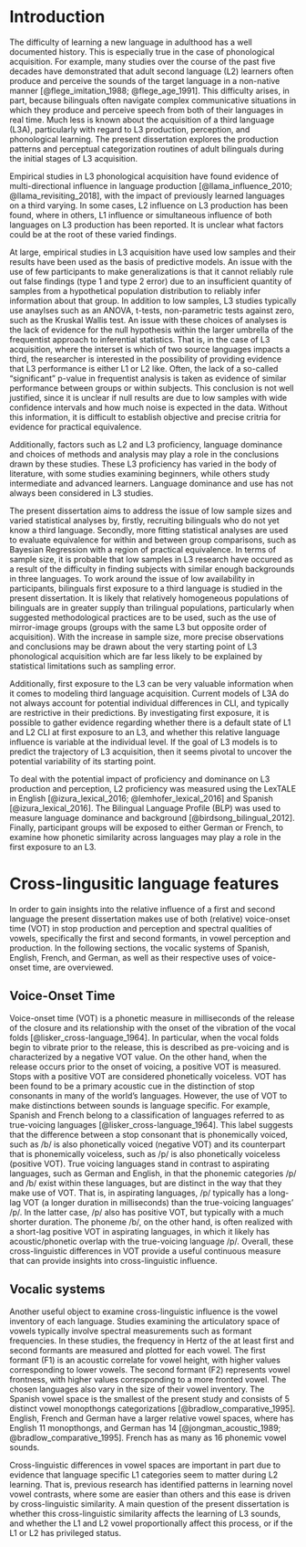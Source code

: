 \chapter{Introduction}

# Introduction

The difficulty of learning a new language in adulthood has a well documented history.
This is especially true in the case of phonological acquisition.
For example, many studies over the course of the past five decades have demonstrated that adult second language (L2) learners often produce and perceive the sounds of the target language in a non-native manner [@flege_imitation_1988; @flege_age_1991]. 
This difficulty arises, in part, because bilinguals often navigate complex communicative situations in which they produce and perceive speech from both of their languages in real time. 
Much less is known about the acquisition of a third language (L3A), particularly with regard to L3 production, perception, and phonological learning. 
The present dissertation explores the production patterns and perceptual categorization routines of adult bilinguals during the initial stages of L3 acquisition. 

Empirical studies in L3 phonological acquisition have found evidence of multi-directional influence in language production [@llama_influence_2010; @llama_revisiting_2018], with the impact of previously learned languages on a third varying. 
In some cases, L2 influence on L3 production has been found, where in others, L1 influence or simultaneous influence of both languages on L3 production has been reported. 
It is unclear what factors could be at the root of these varied findings. 

At large, empirical studies in L3 acquisition have used low samples and their results have been used as the basis of predictive models.
An issue with the use of few participants to make generalizations is that it cannot reliably rule out false findings (type 1 and type 2 error) due to an insufficient quantity of samples from a hypothetical population distribution to reliably infer information about that group.
In addition to low samples, L3 studies typically use anaylses such as an ANOVA, t-tests,  non-parametric tests against zero, such as the Kruskal Wallis test.
An issue with these choices of analyses is the lack of evidence for the null hypothesis within the larger umbrella of the frequentist approach to inferential statistics. 
That is, in the case of L3 acquisition, where the interset is which of two source languages impacts a third, the researcher is interested in the possibility of providing evidence that L3 performance is either L1 or L2 like.
Often, the lack of a so-called "significant" p-value in frequentist analysis is taken as evidence of similar performance between groups or within subjects.
This conclusion is not well justified, since it is unclear if null results are due to low samples with wide confidence intervals and how much noise is expected in the data.
Without this information, it is difficult to establish objective and precise critria for evidence for practical equivalence. 

Additionally, factors such as L2 and L3 proficiency, language dominance and choices of methods and analysis may play a role in the conclusions drawn by these studies.
These L3 proficiency has varied in the body of literature, with some studies examining beginners, while others study intermediate and advanced learners. 
Language dominance and use has not always been considered in L3 studies.

The present dissertation aims to address the issue of low sample sizes and varied statistical analyses by, firstly, recruiting bilinguals who do not yet know a third language. Secondly, more fitting statistical analyses are used to evaluate equivalence for within and between group comparisons, such as Bayesian Regression with a region of practical equivalence.
In terms of sample size, it is probable that low samples in L3 research have occured as a result of the difficulty in finding subjects with similar enough backgrounds in three languages.
To work around the issue of low availability in participants, bilinguals first exposure to a third language is studied in the present dissertation. 
It is likely that relatively homogeneous populations of bilinguals are in greater supply than trilingual populations, particularly when suggested methodological practices are to be used, such as the use of mirror-image groups (groups with the same L3 but opposite order of acquisition). 
With the increase in sample size, more precise observations and conclusions may be drawn about the very starting point of L3 phonological acquisition which are far less likely to be explained by statistical limitations such as sampling error. 

Additionally, first exposure to the L3 can be very valuable information when it comes to modeling third language acquisition. 
Current models of L3A do not always account for potential individual differences in CLI, and typically are restrictive in their predictions.
By investigating first exposure, it is possible to gather evidence regarding whether there is a default state of L1 and L2 CLI at first exposure to an L3, and whether this relative language influence is variable at the individual level. 
If the goal of L3 models is to predict the trajectory of L3 acquisition, then it seems pivotal to uncover the potential variability of its starting point.

To deal with the potential impact of proficiency and dominance on L3 production and perception, L2 proficiency was measured using the LexTALE in English [@izura_lexical_2016; @lemhofer_lexical_2016] and Spanish [@izura_lexical_2016]. 
The Bilingual Language Profile (BLP) was used to measure language dominance and background [@birdsong_bilingual_2012].
Finally, participant groups will be exposed to either German or French, to examine how phonetic similarity across languages may play a role in the first exposure to an L3.

# Cross-lingusitic language features 

In order to gain insights into the relative influence of a first and second language the present dissertation makes use of both (relative) voice-onset time (VOT) in stop production and perception and spectral qualities of vowels, specifically the first and second formants, in vowel perception and production. 
In the following sections, the vocalic systems of Spanish, English, French, and German, as well as their respective uses of voice-onset time, are overviewed. 


## Voice-Onset Time

Voice-onset time (VOT) is a phonetic measure in milliseconds of the release of the closure and its relationship with the onset of the vibration of the vocal folds [@lisker_cross-language_1964]. 
In particular, when the vocal folds begin to vibrate prior to the release, this is described as pre-voicing and is characterized by a negative VOT value. 
On the other hand, when the release occurs prior to the onset of voicing, a positive VOT is measured.
Stops with a positive VOT are considered phonetically voiceless. 
VOT has been found to be a primary acoustic cue in the distinction of stop consonants in many of the world's languages. 
However, the use of VOT to make distinctions between sounds is language specific. 
For example, Spanish and French belong to a classification of languages referred to as true-voicing languages [@lisker_cross-language_1964].
This label suggests that the difference between a stop consonant that is phonemically voiced, such as /b/ is also phonetically voiced (negative VOT) and its counterpart that is phonemically voiceless, such as /p/ is also phonetically voiceless (positive VOT). 
True voicing languages stand in contrast to aspirating languages, such as German and English, in that the phonemic categories /p/ and /b/ exist within these languages, but are distinct in the way that they make use of VOT.
That is, in aspirating languages, /p/ typically has a long-lag VOT (a longer duration in milliseconds) than the true-voicing languages' /p/.
In the latter case, /p/ also has positive VOT, but typically with a much shorter duration.
The phoneme /b/, on the other hand, is often realized with a short-lag positive VOT in aspirating languages, in which it likely has acoustic/phonetic overlap with the true-voicing language /p/.
Overall, these cross-linguistic differences in VOT provide a useful continuous measure that can provide insights into cross-linguistic influence. 

## Vocalic systems

Another useful object to examine cross-linguistic influence is the vowel inventory of each language. 
Studies examining the articulatory space of vowels typically involve spectral measurements such as formant frequencies. 
In these studies, the frequency in Hertz of the at least first and second formants are measured and plotted for each vowel. 
The first formant (F1) is an acoustic correlate for vowel height, with higher values corresponding to lower vowels.
The second formant (F2) represents vowel frontness, with higher values corresponding to a more fronted vowel. 
The chosen languages also vary in the size of their vowel inventory.
The Spanish vowel space is the smallest of the present study and consists of 5 distinct vowel monopthongs categorizations [@bradlow_comparative_1995]. 
English, French and German have a larger relative vowel spaces, where has English 11 monopthongs, and German has 14 [@jongman_acoustic_1989; @bradlow_comparative_1995].
French has as many as 16 phonemic vowel sounds.

Cross-linguistic differences in vowel spaces are important in part due to evidence that language specific L1 categories seem to matter during L2 learning. 
That is, previous research has identified patterns in learning novel vowel contrasts, where some are easier than others and this ease is driven by cross-linguistic similarity.
A main question of the present dissertation is whether this cross-linguistic similarity affects the learning of L3 sounds, and whether the L1 and L2 vowel proportionally affect this process, or if the L1 or L2 has privileged status.


<!------ 
What I want to say:
L2 phonological learning is hard
 - cross ling similarity matters 
Less is known about L3 learning learning 
 - does cross ling similarity still matter the most when two langs are availabe? 
Variable findings in L3 phon studies 
 - L2 influence 
 - mixed l1 l2 influence 
 - could be due to low samples or acquisition, unclear 
I address low samples and influence of other effects by:
 - Recruiting bilinguals at first exposure to an L3
 - This way, the role of a) cross linguistic phonetic similarity/phonemic inventory and b) language status effects can be better studied.


------>
